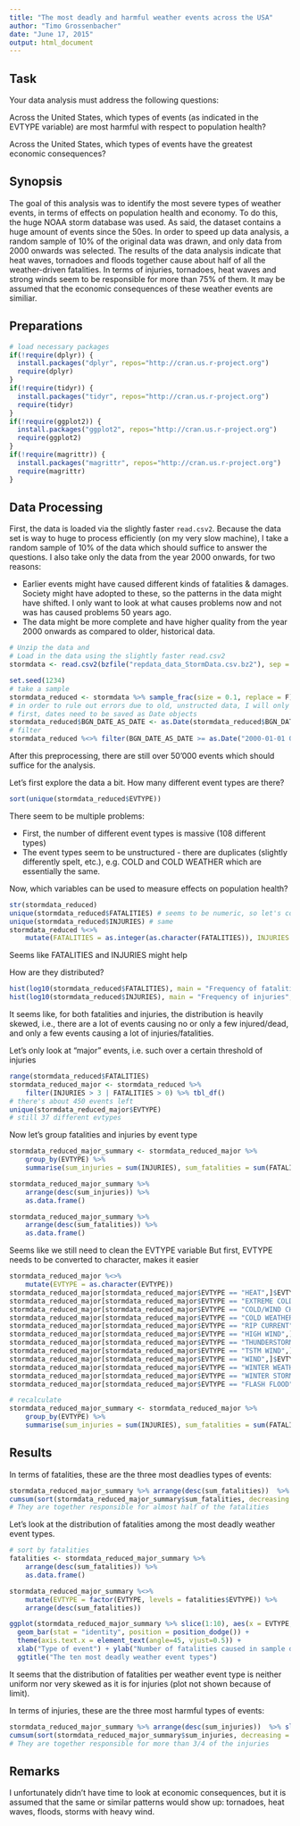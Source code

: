 ```yaml
---
title: "The most deadly and harmful weather events across the USA"
author: "Timo Grossenbacher"
date: "June 17, 2015"
output: html_document
---
```


## Task
Your data analysis must address the following questions:

Across the United States, which types of events (as indicated in the EVTYPE variable) are most harmful with respect to population health?

Across the United States, which types of events have the greatest economic consequences?

## Synopsis

The goal of this analysis was to identify the most severe types of weather events, in terms of effects on population health and economy. To do this, the huge NOAA storm database was used. As said, the dataset contains a huge amount of events since the 50es. In order to speed up data analysis, a random sample of 10% of the original data was drawn, and only data from 2000 onwards was selected. The results of the data analysis indicate that heat waves, tornadoes and floods together cause about half of all the weather-driven fatalities. In terms of injuries, tornadoes, heat waves and strong winds seem to be responsible for more than 75% of them. It may be assumed that the economic consequences of these weather events are similiar. 

## Preparations

```r
# load necessary packages
if(!require(dplyr)) {
  install.packages("dplyr", repos="http://cran.us.r-project.org")
  require(dplyr)
}
if(!require(tidyr)) {
  install.packages("tidyr", repos="http://cran.us.r-project.org")
  require(tidyr)
}
if(!require(ggplot2)) {
  install.packages("ggplot2", repos="http://cran.us.r-project.org")
  require(ggplot2)
}
if(!require(magrittr)) {
  install.packages("magrittr", repos="http://cran.us.r-project.org")
  require(magrittr)
}
```

## Data Processing 

First, the data is loaded via the slightly faster `read.csv2`.
Because the data set is way to huge to process efficiently (on my very slow machine), I take a random sample of 10% of the data which should suffice to answer the questions. I also take only the data from the year 2000 onwards, for two reasons:

 * Earlier events might have caused different kinds of fatalities & damages. Society might have adopted to these, so the patterns in the data might have shifted. I only want to look at what causes problems now and not was has caused problems 50 years ago. 
 * The data might be more complete and have higher quality from the year 2000 onwards as compared to older, historical data. 

```r
# Unzip the data and
# Load in the data using the slightly faster read.csv2
stormdata <- read.csv2(bzfile("repdata_data_StormData.csv.bz2"), sep = ",")

set.seed(1234)
# take a sample
stormdata_reduced <- stormdata %>% sample_frac(size = 0.1, replace = F)
# in order to rule out errors due to old, unstructed data, I will only look at events occured after 2000
# first, dates need to be saved as Date objects
stormdata_reduced$BGN_DATE_AS_DATE <- as.Date(stormdata_reduced$BGN_DATE, format = "%m/%d/%Y %H:%M:%S", tz = stormdata_reduced$TIME_ZONE)
# filter
stormdata_reduced %<>% filter(BGN_DATE_AS_DATE >= as.Date("2000-01-01 00:00:00", tz = TIME_ZONE))
```

After this preprocessing, there are still over 50'000 events which should suffice for the analysis. 

Let's first explore the data a bit. How many different event types are there? 
```r
sort(unique(stormdata_reduced$EVTYPE))
```
There seem to be multiple problems:

 * First, the number of different event types is massive (108 different types)
 * The event types seem to be unstructured - there are duplicates (slightly differently spelt, etc.), e.g. COLD and COLD WEATHER which are essentially the same.

Now, which variables can be used to measure effects on population health? 

```r
str(stormdata_reduced)
unique(stormdata_reduced$FATALITIES) # seems to be numeric, so let's convert
unique(stormdata_reduced$INJURIES) # same
stormdata_reduced %<>% 
    mutate(FATALITIES = as.integer(as.character(FATALITIES)), INJURIES = as.integer(as.character(INJURIES)))
```

Seems like FATALITIES and INJURIES might help

How are they distributed? 
 
```r
hist(log10(stormdata_reduced$FATALITIES), main = "Frequency of fatalities", xlab = "Logarithm to the base of 10 of fatalities")
hist(log10(stormdata_reduced$INJURIES), main = "Frequency of injuries", xlab = "Logarithm to the base of 10 of injuries")
```

It seems like, for both fatalities and injuries, the distribution is heavily skewed, i.e., there are a lot of events causing no or only a few injured/dead, and only a few events causing a lot of injuries/fatalities.

Let's only look at "major" events, i.e. such over a certain threshold of injuries
```r
range(stormdata_reduced$FATALITIES) 
stormdata_reduced_major <- stormdata_reduced %>%
    filter(INJURIES > 3 | FATALITIES > 0) %>% tbl_df()
# there's about 450 events left
unique(stormdata_reduced_major$EVTYPE)
# still 37 different evtypes
```

Now let's group fatalities and injuries by event type 

```r
stormdata_reduced_major_summary <- stormdata_reduced_major %>% 
    group_by(EVTYPE) %>% 
    summarise(sum_injuries = sum(INJURIES), sum_fatalities = sum(FATALITIES))

stormdata_reduced_major_summary %>% 
    arrange(desc(sum_injuries)) %>% 
    as.data.frame()

stormdata_reduced_major_summary %>% 
    arrange(desc(sum_fatalities)) %>% 
    as.data.frame()

```
Seems like we still need to clean the EVTYPE variable
But first, EVTYPE needs to be converted to character, makes it easier

```r
stormdata_reduced_major %<>%
    mutate(EVTYPE = as.character(EVTYPE))
stormdata_reduced_major[stormdata_reduced_major$EVTYPE == "HEAT",]$EVTYPE <- "EXCESSIVE HEAT"
stormdata_reduced_major[stormdata_reduced_major$EVTYPE == "EXTREME COLD/WIND CHILL",]$EVTYPE <- "EXTREME COLD"
stormdata_reduced_major[stormdata_reduced_major$EVTYPE == "COLD/WIND CHILL",]$EVTYPE <- "EXTREME COLD"
stormdata_reduced_major[stormdata_reduced_major$EVTYPE == "COLD WEATHER",]$EVTYPE <- "EXTREME COLD"
stormdata_reduced_major[stormdata_reduced_major$EVTYPE == "RIP CURRENT",]$EVTYPE <- "RIP CURRENTS"
stormdata_reduced_major[stormdata_reduced_major$EVTYPE == "HIGH WIND",]$EVTYPE <- "STRONG WIND"
stormdata_reduced_major[stormdata_reduced_major$EVTYPE == "THUNDERSTORM WIND",]$EVTYPE <- "STRONG WIND"
stormdata_reduced_major[stormdata_reduced_major$EVTYPE == "TSTM WIND",]$EVTYPE <- "STRONG WIND"
stormdata_reduced_major[stormdata_reduced_major$EVTYPE == "WIND",]$EVTYPE <- "STRONG WIND"
stormdata_reduced_major[stormdata_reduced_major$EVTYPE == "WINTER WEATHER/MIX",]$EVTYPE <- "WINTER WEATHER"
stormdata_reduced_major[stormdata_reduced_major$EVTYPE == "WINTER STORM",]$EVTYPE <- "BLIZZARD"
stormdata_reduced_major[stormdata_reduced_major$EVTYPE == "FLASH FLOOD",]$EVTYPE <- "FLOOD"

# recalculate
stormdata_reduced_major_summary <- stormdata_reduced_major %>% 
    group_by(EVTYPE) %>% 
    summarise(sum_injuries = sum(INJURIES), sum_fatalities = sum(FATALITIES))
```



## Results

In terms of fatalities, these are the three most deadlies types of events:
```r
stormdata_reduced_major_summary %>% arrange(desc(sum_fatalities))  %>% slice(1:3) %>% select(EVTYPE)
cumsum(sort(stormdata_reduced_major_summary$sum_fatalities, decreasing = T))[3]/sum(stormdata_reduced_major_summary$sum_fatalities)
# They are together responsible for almost half of the fatalities
```

Let's look at the distribution of fatalities among the most deadly weather event types. 
```r
# sort by fatalities
fatalities <- stormdata_reduced_major_summary %>% 
    arrange(desc(sum_fatalities)) %>% 
    as.data.frame()

stormdata_reduced_major_summary %<>%
    mutate(EVTYPE = factor(EVTYPE, levels = fatalities$EVTYPE)) %>% 
    arrange(desc(sum_fatalities))

ggplot(stormdata_reduced_major_summary %>% slice(1:10), aes(x = EVTYPE, y = sum_fatalities)) + 
  geom_bar(stat = "identity", position = position_dodge()) +
  theme(axis.text.x = element_text(angle=45, vjust=0.5)) +
  xlab("Type of event") + ylab("Number of fatalities caused in sample dataset") +
  ggtitle("The ten most deadly weather event types")
```
It seems that the distribution of fatalities per weather event type is neither uniform nor very skewed as it is for injuries (plot not shown because of limit).

In terms of injuries, these are the three most harmful types of events:
```r
stormdata_reduced_major_summary %>% arrange(desc(sum_injuries))  %>% slice(1:3) %>% select(EVTYPE)
cumsum(sort(stormdata_reduced_major_summary$sum_injuries, decreasing = T))[3]/sum(stormdata_reduced_major_summary$sum_injuries)
# They are together responsible for more than 3/4 of the injuries
```

## Remarks

I unfortunately didn't have time to look at economic consequences, but it is assumed that the same or similar patterns would show up: tornadoes, heat waves, floods, storms with heavy wind. 
